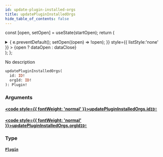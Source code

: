 ```yaml
---
id: update-plugin-installed-orgs
title: updatePluginInstalledOrgs
hide_table_of_contents: false
---
```






const [open, setOpen] = useState(startOpen);
return (
<details {...(open ? { open: true } : {})} className="details" style={{ border:'none', boxShadow:'none', background:'var(--ifm-background-color)' }}>
<summary
onClick={(e) => {
e.preventDefault();
setOpen((open) => !open);
}}
style={{ listStyle:'none' }} >
{open ? dataOpen : dataClose}
</summary>
{open && children}
</details>
);
};

No description

```graphql
updatePluginInstalledOrgs(
  id: ID!
  orgId: ID!
): Plugin!
```

### Arguments

#### [<code style={{ fontWeight: 'normal' }}>updatePluginInstalledOrgs.<b>id</b></code>](#)<Bullet />[`ID!`](/schema/scalars/id) <Badge class="secondary" text="non-null"/> <Badge class="secondary" text="scalar"/>

>

#### [<code style={{ fontWeight: 'normal' }}>updatePluginInstalledOrgs.<b>orgId</b></code>](#)<Bullet />[`ID!`](/schema/scalars/id) <Badge class="secondary" text="non-null"/> <Badge class="secondary" text="scalar"/>

>

### Type

#### [`Plugin`](/schema/objects/plugin) <Badge class="secondary" text="object"/>

>
